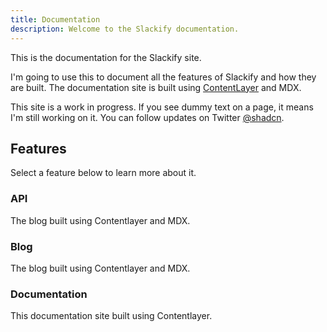 ```yaml
---
title: Documentation
description: Welcome to the Slackify documentation.
---
```


This is the documentation for the Slackify site.

I'm going to use this to document all the features of Slackify and how they are built. The documentation site is built using [ContentLayer](/docs/documentation/contentlayer) and MDX.

<Callout>

This site is a work in progress. If you see dummy text on a page, it means I'm still working on it. You can follow updates on Twitter [@shadcn](https://twitter.com/shadcn).

</Callout>

## Features

Select a feature below to learn more about it.

<div className="grid sm:grid-cols-2 gap-4 mt-6">

<Card href="/docs/blog" disabled>

### API

The blog built using Contentlayer and MDX.

</Card>

<Card href="/docs/blog" disabled>

### Blog

The blog built using Contentlayer and MDX.

</Card>

<Card href="/docs/documentation">

### Documentation

This documentation site built using Contentlayer.

</Card>

</div>
